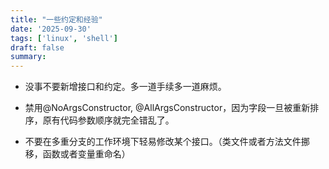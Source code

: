 ```yaml
---
title: "一些约定和经验"
date: '2025-09-30'
tags: ['linux', 'shell']
draft: false
summary:
---
```


* 没事不要新增接口和约定。多一道手续多一道麻烦。

* 禁用@NoArgsConstructor, @AllArgsConstructor，因为字段一旦被重新排序，原有代码参数顺序就完全错乱了。

* 不要在多重分支的工作环境下轻易修改某个接口。（类文件或者方法文件挪移，函数或者变量重命名）
